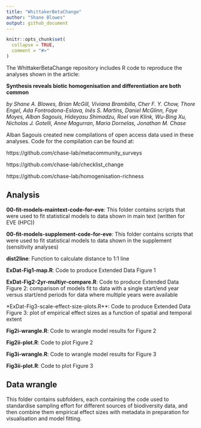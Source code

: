 ```yaml
---
title: "WhittakerBetaChange"
author: "Shane Blowes"
output: github_document
---
```



```r
knitr::opts_chunk$set(
  collapse = TRUE,
  comment = "#>"
)
```

<!-- badges: start -->
<!-- badges: end -->

The WhittakerBetaChange repository includes R code to reproduce the analyses shown in the article: 

**Synthesis reveals biotic homogenisation and differentiation are both common**

*by Shane A. Blowes, Brian McGill, Viviana Brambilla, Cher F. Y. Chow, Thore Engel, Ada Fontrodona-Eslava, Inês S. Martins, Daniel McGlinn, Faye Moyes, Alban Sagouis, Hideyasu Shimadzu, Roel van Klink, Wu-Bing Xu, Nicholas J. Gotelli, Anne Magurran, Maria Dornelas, Jonathan M. Chase*

Alban Sagouis created new compilations of open access data used in these analyses. Code for the compilation can be found at:

https://github.com/chase-lab/metacommunity_surveys

https://github.com/chase-lab/checklist_change

https://github.com/chase-lab/homogenisation-richness



## Analysis

**00-fit-models-maintext-code-for-eve**: This folder contains scripts that were used to fit statistical models to data shown in main text (written for EVE (HPC))

**00-fit-models-supplement-code-for-eve**: This folder contains scripts that were used to fit statistical models to data shown in the supplement (sensitivity analyses)

**dist2line**: Function to calculate distance to 1:1 line

**ExDat-Fig1-map.R**: Code to produce Extended Data Figure 1

**ExDat-Fig2-2yr-multiyr-compare.R**: Code to produce Extended Data Figure 2: comparison of models fit to data with a single start/end year versus start/end periods for data where multiple years were available

*ExDat-Fig3-scale-effect-size-plots.R**: Code to produce Extended Data Figure 3: plot of empirical effect sizes as a function of spatial and temporal extent

**Fig2i-wrangle.R**: Code to wrangle model results for Figure 2

**Fig2ii-plot.R**: Code to plot Figure 2

**Fig3i-wrangle.R**: Code to wrangle model results for Figure 3

**Fig3ii-plot.R**: Code to plot Figure 3

## Data wrangle

This folder contains subfolders, each containing the code used to standardise sampling effort for different sources of biodiversity data, and then combine them empirical effect sizes with metadata in preparation for visualisation and model fitting. 

